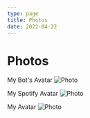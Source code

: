 ```yaml
---
type: page
title: Photos
date: 2022-04-22
---
```


# Photos

My Bot's Avatar
<Image
  src="/images/cariyepp.png"
  alt="Photo"
  width={1000}
  height={1000}
  priority
  className="next-image"
/>

My Spotify Avatar
<Image
  src="/images/spotify.png"
  alt="Photo"
  width={1000}
  height={1000}
  priority
  className="next-image"
/>

My Avatar
<Image
  src="/images/w.png"
  alt="Photo"
  width={1000}
  height={1000}
  priority
  className="next-image"
/>
